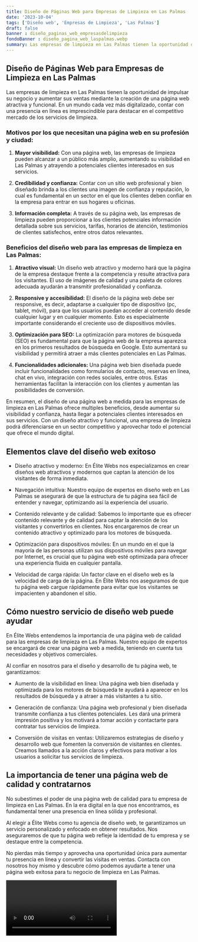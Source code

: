 ```yaml
---
title: Diseño de Páginas Web para Empresas de Limpieza en Las Palmas
date: '2023-10-04'
tags: ['Diseño web', 'Empresas de Limpieza', 'Las Palmas']
draft: false
banner : diseño_paginas_web_empresasdelimpieza
fondoBanner : diseño_pagina_web_laspalmas.webp
summary: Las empresas de limpieza en Las Palmas tienen la oportunidad de impulsar su negocio y aumentar sus ventas mediante la creación de una página web atractiva y funcional. En un mundo cada vez más digitalizado, contar con una presencia en línea es imprescindible para destacar en el competitivo mercado de los servicios de limpieza.
---
```


## Diseño de Páginas Web para Empresas de Limpieza en Las Palmas

Las empresas de limpieza en Las Palmas tienen la oportunidad de impulsar su negocio y aumentar sus ventas mediante la creación de una página web atractiva y funcional. En un mundo cada vez más digitalizado, contar con una presencia en línea es imprescindible para destacar en el competitivo mercado de los servicios de limpieza.

### Motivos por los que necesitan una página web en su profesión y ciudad:

1. **Mayor visibilidad:** Con una página web, las empresas de limpieza pueden alcanzar a un público más amplio, aumentando su visibilidad en Las Palmas y atrayendo a potenciales clientes interesados en sus servicios.

2. **Credibilidad y confianza:** Contar con un sitio web profesional y bien diseñado brinda a los clientes una imagen de confianza y reputación, lo cual es fundamental en un sector en el que los clientes deben confiar en la empresa para entrar en sus hogares u oficinas.

3. **Información completa:** A través de su página web, las empresas de limpieza pueden proporcionar a los clientes potenciales información detallada sobre sus servicios, tarifas, horarios de atención, testimonios de clientes satisfechos, entre otros datos relevantes.

### Beneficios del diseño web para las empresas de limpieza en Las Palmas:

1. **Atractivo visual:** Un diseño web atractivo y moderno hará que la página de la empresa destaque frente a la competencia y resulte atractiva para los visitantes. El uso de imágenes de calidad y una paleta de colores adecuada ayudarán a transmitir profesionalidad y confianza.

2. **Responsive y accesibilidad:** El diseño de la página web debe ser responsive, es decir, adaptarse a cualquier tipo de dispositivo (pc, tablet, móvil), para que los usuarios puedan acceder al contenido desde cualquier lugar y en cualquier momento. Esto es especialmente importante considerando el creciente uso de dispositivos móviles.

3. **Optimización para SEO:** La optimización para motores de búsqueda (SEO) es fundamental para que la página web de la empresa aparezca en los primeros resultados de búsqueda en Google. Esto aumentará su visibilidad y permitirá atraer a más clientes potenciales en Las Palmas.

4. **Funcionalidades adicionales:** Una página web bien diseñada puede incluir funcionalidades como formularios de contacto, reservas en línea, chat en vivo, integración con redes sociales, entre otros. Estas herramientas facilitan la interacción con los clientes y aumentan las posibilidades de conversión.

En resumen, el diseño de una página web a medida para las empresas de limpieza en Las Palmas ofrece multiples beneficios, desde aumentar su visibilidad y confianza, hasta llegar a potenciales clientes interesados en sus servicios. Con un diseño atractivo y funcional, una empresa de limpieza podrá diferenciarse en un sector competitivo y aprovechar todo el potencial que ofrece el mundo digital.

<GifSeo />

<Cta />

## Elementos clave del diseño web exitoso

- Diseño atractivo y moderno: En Élite Webs nos especializamos en crear diseños web atractivos y modernos que captan la atención de los visitantes de forma inmediata.

- Navegación intuitiva: Nuestro equipo de expertos en diseño web en Las Palmas se asegurará de que la estructura de tu página sea fácil de entender y navegar, optimizando así la experiencia del usuario.

- Contenido relevante y de calidad: Sabemos lo importante que es ofrecer contenido relevante y de calidad para captar la atención de los visitantes y convertirlos en clientes. Nos encargaremos de crear un contenido atractivo y optimizado para los motores de búsqueda.

- Optimización para dispositivos móviles: En un mundo en el que la mayoría de las personas utilizan sus dispositivos móviles para navegar por Internet, es crucial que tu página web esté optimizada para ofrecer una experiencia fluida en cualquier pantalla.

- Velocidad de carga rápida: Un factor clave en el diseño web es la velocidad de carga de la página. En Élite Webs nos aseguramos de que tu página web cargue rápidamente para evitar que los visitantes se impacienten y abandonen el sitio.

## Cómo nuestro servicio de diseño web puede ayudar

En Élite Webs entendemos la importancia de una página web de calidad para las empresas de limpieza en Las Palmas. Nuestro equipo de expertos se encargará de crear una página web a medida, teniendo en cuenta tus necesidades y objetivos comerciales.

Al confiar en nosotros para el diseño y desarrollo de tu página web, te garantizamos:

- Aumento de la visibilidad en línea: Una página web bien diseñada y optimizada para los motores de búsqueda te ayudará a aparecer en los resultados de búsqueda y a atraer a más visitantes a tu sitio.

- Generación de confianza: Una página web profesional y bien diseñada transmite confianza a tus clientes potenciales. Les dará una primera impresión positiva y los motivará a tomar acción y contactarte para contratar tus servicios de limpieza.

- Conversión de visitas en ventas: Utilizaremos estrategias de diseño y desarrollo web que fomenten la conversión de visitantes en clientes. Creamos llamados a la acción claros y efectivos para motivar a los usuarios a solicitar tus servicios de limpieza.

## La importancia de tener una página web de calidad y contratarnos

No subestimes el poder de una página web de calidad para tu empresa de limpieza en Las Palmas. En la era digital en la que nos encontramos, es fundamental tener una presencia en línea sólida y profesional.

Al elegir a Élite Webs como tu agencia de diseño web, te garantizamos un servicio personalizado y enfocado en obtener resultados. Nos aseguraremos de que tu página web refleje la identidad de tu empresa y se destaque entre la competencia.

No pierdas más tiempo y aprovecha una oportunidad única para aumentar tu presencia en línea y convertir las visitas en ventas. Contacta con nosotros hoy mismo y descubre cómo podemos ayudarte a tener una página web exitosa para tu negocio de limpieza en Las Palmas.

<Video />

<CtaBot job='Empresas de Limpieza' city='Las Palmas'/>

<Gmaps query='Las Palmas+españa+maps' />